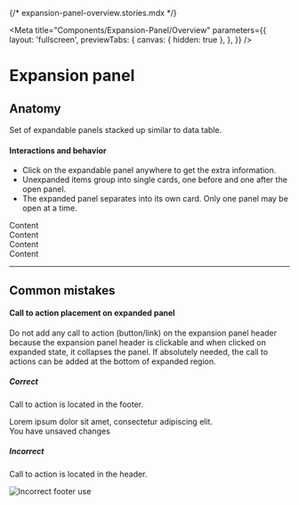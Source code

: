 {/* expansion-panel-overview.stories.mdx */}


<Meta
  title="Components/Expansion-Panel/Overview"
  parameters={{
    layout: 'fullscreen',
    previewTabs: {
      canvas: { hidden: true },
    },
  }}
/>

<style>
  {`
  #story--example-button--outlined,
  #story--example-button--text {
    margin-right: 8px;
  }
  .sbdocs .docs-story {
    background:black;
  }
  .buttonFooter{
    display:flex; 
    align-items:center;
  }
  .buttonContainer {
    margin-left:auto;
  }
  cv-button {
    margin-left:5px;
  }
  img {
    width:550px;
  }
  `}
</style>

# Expansion panel

## Anatomy

Set of expandable panels stacked up similar to data table.

#### Interactions and behavior

- Click on the expandable panel anywhere to get the extra information.
- Unexpanded items group into single cards, one before and one after the open panel.
- The expanded panel separates into its own card. Only one panel may be open at a time.

<Canvas>
  <cv-expansion-panel titleWidth="16em">
    <cv-expansion-panel-item title="Title" contentPreview="Content preview">
      <div slot="content">Content</div>
    </cv-expansion-panel-item>
    <cv-expansion-panel-item
      title="Lorem ipsum dolor"
      contentPreview="Content preview"
    >
      <div slot="content">Content</div>
    </cv-expansion-panel-item>
    <cv-expansion-panel-item
      title="Lorem ipsum dolor"
      contentPreview="Content preview"
    >
      <div slot="content">Content</div>
    </cv-expansion-panel-item>
    <cv-expansion-panel-item
      title="Lorem ipsum dolor"
      contentPreview="Content preview"
    >
      <div slot="content">Content</div>
    </cv-expansion-panel-item>
  </cv-expansion-panel>
</Canvas>

---

## Common mistakes

#### Call to action placement on expanded panel

Do not add any call to action (button/link) on the expansion panel header because
the expansion panel header is clickable and when clicked on expanded state, it
collapses the panel. If absolutely needed, the call to actions can be added at
the bottom of expanded region.

##### Correct

Call to action is located in the footer.

<Canvas>
  <form>
    <cv-expansion-panel titleWidth="16em">
      <cv-expansion-panel-item
        title="Title"
        contentPreview="Content preview"
        showFooter
      >
        <div slot="content">
          Lorem ipsum dolor sit amet, consectetur adipiscing elit.
        </div>
        <div slot="footer" class="buttonFooter">
          <div>You have unsaved changes</div>
          <div class="buttonContainer">
            <cv-button outlined label="Cancel"></cv-button>
            <cv-button raised label="Save" class="primary accent"></cv-button>
          </div>
        </div>
      </cv-expansion-panel-item>
    </cv-expansion-panel>
  </form>
</Canvas>

##### Incorrect

Call to action is located in the header.

<img src={incorrectExample} alt="Incorrect footer use" />
